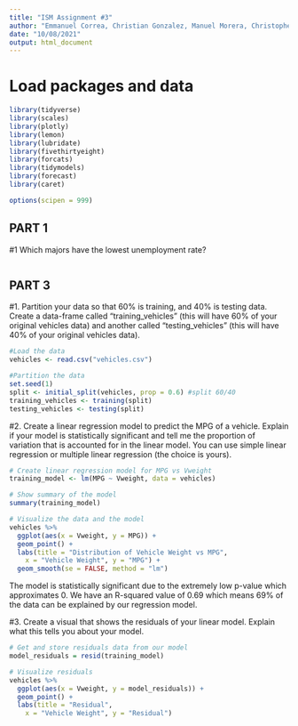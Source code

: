 ```yaml
---
title: "ISM Assignment #3"
author: "Emmanuel Correa, Christian Gonzalez, Manuel Morera, Christopher Moustafa, Kyla Whiting"
date: "10/08/2021"
output: html_document
---
```


# Load packages and data
```r

library(tidyverse)
library(scales)
library(plotly)
library(lemon)
library(lubridate)
library(fivethirtyeight)
library(forcats)
library(tidymodels)
library(forecast)
library(caret)

options(scipen = 999)
```

## PART 1

#1 Which majors have the lowest unemployment rate? 

```r

```


## PART 3

#1. Partition your data so that 60% is training, and 40% is testing data. Create a data-frame called "training_vehicles" (this will have 60% of your original vehicles data) and another called "testing_vehicles" (this will have 40% of your original vehicles data).

```r
#Load the data
vehicles <- read.csv("vehicles.csv")

#Partition the data
set.seed(1)
split <- initial_split(vehicles, prop = 0.6) #split 60/40
training_vehicles <- training(split)
testing_vehicles <- testing(split)
```


#2. Create a linear regression model to predict the MPG of a vehicle. Explain if your model is statistically significant and tell me the proportion of variation that is accounted for in the linear model. You can use simple linear regression or multiple linear regression (the choice is yours).

```r
# Create linear regression model for MPG vs Vweight
training_model <- lm(MPG ~ Vweight, data = vehicles)

# Show summary of the model
summary(training_model)

# Visualize the data and the model
vehicles %>%
  ggplot(aes(x = Vweight, y = MPG)) +
  geom_point() +
  labs(title = "Distribution of Vehicle Weight vs MPG", 
    x = "Vehicle Weight", y = "MPG") + 
  geom_smooth(se = FALSE, method = "lm")
```

The model is statistically significant due to the extremely low p-value which approximates 0.
We have an R-squared value of 0.69 which means 69% of the data can be explained by our regression model.


#3. Create a visual that shows the residuals of your linear model. Explain what this tells you about your model.

```r
# Get and store residuals data from our model
model_residuals = resid(training_model)

# Visualize residuals
vehicles %>%
  ggplot(aes(x = Vweight, y = model_residuals)) +
  geom_point() +
  labs(title = "Residual", 
    x = "Vehicle Weight", y = "Residual")
```


